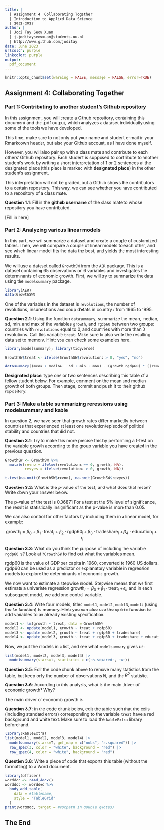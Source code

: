 ```yaml
---
title: | 
  | Assignment 4: Collaborating Together
  | Introduction to Applied Data Science
  | 2022-2023
author: |
  | Jodi Tay Seow Xuan
  | j.joditayseowxuan@students.uu.nl
  | http://www.github.com/joditay
date: June 2023
urlcolor: purple
linkcolor: purple
output: 
  pdf_document
---
```


```r
knitr::opts_chunk$set(warning = FALSE, message = FALSE, error=TRUE)
```

## Assignment 4: Collaborating Together 

### Part 1: Contributing to another student's Github repository

In this assignment, you will create a Github repository, containing this document and the .pdf output, which analyzes a dataset individually using some of the tools we have developed. 

This time, make sure to not only put your name and student e-mail in your Rmarkdown header, but also your Github account, as I have done myself. 

However, you will also pair up with a class mate and contribute to each others' Github repository. Each student is supposed to contribute to another student's work by writing a short interpretation of 1 or 2 sentences at the designated place (this place is marked with **designated place**) in the other student's assignment. 

This interpretation will not be graded, but a Github shows the contributors to a certain repository. This way, we can see whether you have contributed to a repository of a class mate. 

**Question 1.1**: Fill in the __github username__ of the class mate to whose repository you have contributed. 

[Fill in here]

### Part 2: Analyzing various linear models

In this part, we will summarize a dataset and create a couple of customized tables. Then, we will compare a couple of linear models to each other, and see which linear model fits the data the best, and yields the most interesting results.

We will use a dataset called `GrowthSW` from the `AER` package. This is a dataset containing 65 observations on 6 variables and investigates the determinants of economic growth. First, we will try to summarize the data using the `modelsummary` package. 

```r
library(AER)
data(GrowthSW)
```

One of the variables in the dataset is `revolutions`, the number of revolutions, insurrections and coup d'etats in country $i$ from 1965 to 1995.

**Question 2.1**: Using the function `datasummary`, summarize the mean, median, sd, min, and max of the variables `growth`, and `rgdp60` between two groups: countries with `revolutions` equal to 0, and countries with more than 0 revolutions. Call this variable `treat`. Make sure to also write the resulting data set to memory. Hint: you can check some examples [here](https://vincentarelbundock.github.io/modelsummary/articles/datasummary.html#datasummary).

```r
library(modelsummary); library(tidyverse)

GrowthSW$treat <- ifelse(GrowthSW$revolutions > 0, "yes", "no")

datasummary((mean + median + sd + min + max) ~ (growth+rgdp60) * ((revolutions > 0) + (revolutions == 0)), data = GrowthSW, output = 'data.frame')
```

**Designated place**: type one or two sentences describing this table of a fellow student below. For example, comment on the mean and median growth of both groups. Then stage, commit and push it to their github repository. 


### Part 3: Make a table summarizing reressions using modelsummary and kable

In question 2, we have seen that growth rates differ markedly between countries that experienced at least one revolution/episode of political stability and countries that did not. 

**Question 3.1**: Try to make this more precise this by performing a t-test on the variable growth according to the group variable you have created in the previous question. 

```r
GrowthSW <- GrowthSW %>%
  mutate(revno = ifelse(revolutions == 0, growth, NA),
         revyes = ifelse(revolutions > 0, growth, NA))

t.test(na.omit(GrowthSW$revno), na.omit(GrowthSW$revyes))
```

**Question 3.2**: What is the $p$-value of the test, and what does that mean? Write down your answer below.

The p-value of the test is 0.06871 For a test at the 5% level of significance, the result is statistically insignificant as the p-value is more than 0.05.

We can also control for other factors by including them in a linear model, for example:

$$
\text{growth}_i = \beta_0 + \beta_1 \cdot \text{treat}_i + \beta_2 \cdot \text{rgdp60}_i + \beta_3 \cdot \text{tradeshare}_i + \beta_4 \cdot \text{education}_i + \epsilon_i
$$

**Question 3.3**: What do you think the purpose of including the variable `rgdp60` is? Look at `?GrowthSW` to find out what the variables mean. 

rgdp60 is the value of GDP per capita in 1960, converted to 1960 US dollars. rgdp60 can be used as a predictor or explanatory variable in regression models to explore the determinants of economic growth. 

We now want to estimate a stepwise model. Stepwise means that we first estimate a univariate regression $\text{growth}_i = \beta_0 + \beta_1 \cdot \text{treat}_i + \epsilon_i$, and in each subsequent model, we add one control variable. 

**Question 3.4**: Write four models, titled `model1`, `model2`, `model3`, `model4` (using the `lm` function) to memory. Hint: you can also use the `update` function to add variables to an already existing specification.

```r
model1 <- lm(growth ~ treat, data = GrowthSW)
model2 <- update(model1, growth ~ treat + rgdp60)
model3 <- update(model2, growth ~ treat + rgdp60 + tradeshare)
model4 <- update(model3, growth ~ treat + rgdp60 + tradeshare + education)
```

Now, we put the models in a list, and see what `modelsummary` gives us:

```r
list(model1, model2, model3, model4) |>
  modelsummary(stars=T, statistics = c("R-squared", "N")) 

```

**Question 3.5**: Edit the code chunk above to remove many statistics from the table, but keep only the number of observations $N$, and the $R^2$ statistic. 

**Question 3.6**: According to this analysis, what is the main driver of economic growth? Why?

The main driver of economic growth is 

**Question 3.7**: In the code chunk below, edit the table such that the cells (including standard errors) corresponding to the variable `treat` have a red background and white text. Make sure to load the `kableExtra` library beforehand.

```r
library(kableExtra)
list(model1, model2, model3, model4) |>
  modelsummary(stars=T, gof_map = c("nobs", "r.squared")) |>
  row_spec(3, color = "white", background = "red") |>
  row_spec(4, color = "white", background = "red")

```

**Question 3.8**: Write a piece of code that exports this table (without the formatting) to a Word document. 

```r
library(officer)
worddoc <- read_docx()
worddoc <- worddoc %>%
  body_add_table(
    data = #tablename,
    style = "TableGrid"
  )
print(worddoc, target = #docpath in double quotes)
```

## The End
